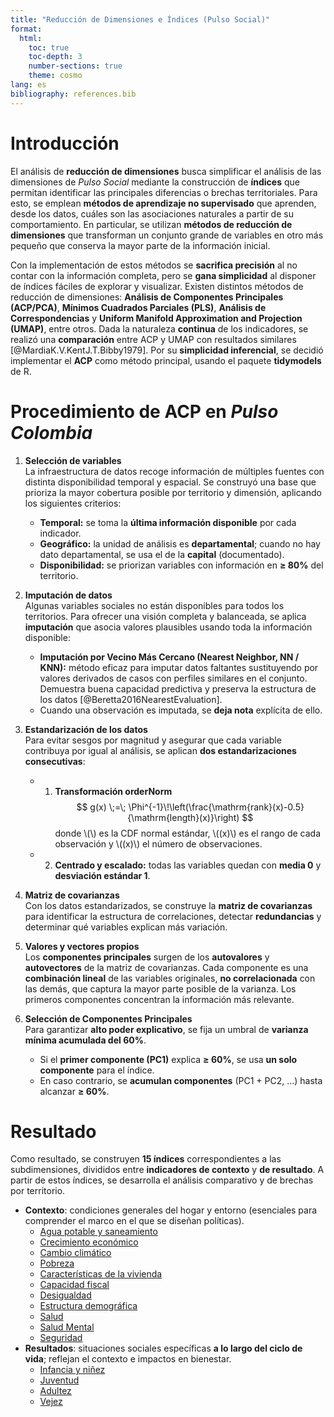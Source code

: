 ```yaml
---
title: "Reducción de Dimensiones e Índices (Pulso Social)"
format:
  html:
    toc: true
    toc-depth: 3
    number-sections: true
    theme: cosmo
lang: es
bibliography: references.bib
---
```


# Introducción

El análisis de **reducción de dimensiones** busca simplificar el análisis de las dimensiones de *Pulso Social* mediante la construcción de **índices** que permitan identificar las principales diferencias o brechas territoriales. Para esto, se emplean **métodos de aprendizaje no supervisado** que aprenden, desde los datos, cuáles son las asociaciones naturales a partir de su comportamiento. En particular, se utilizan **métodos de reducción de dimensiones** que transforman un conjunto grande de variables en otro más pequeño que conserva la mayor parte de la información inicial.

Con la implementación de estos métodos se **sacrifica precisión** al no contar con la información completa, pero se **gana simplicidad** al disponer de índices fáciles de explorar y visualizar. Existen distintos métodos de reducción de dimensiones: **Análisis de Componentes Principales (ACP/PCA)**, **Mínimos Cuadrados Parciales (PLS)**, **Análisis de Correspondencias** y **Uniform Manifold Approximation and Projection (UMAP)**, entre otros. Dada la naturaleza **continua** de los indicadores, se realizó una **comparación** entre ACP y UMAP con resultados similares [@MardiaK.V.KentJ.T.Bibby1979]. Por su **simplicidad inferencial**, se decidió implementar el **ACP** como método principal, usando el paquete **tidymodels** de R.

# Procedimiento de ACP en *Pulso Colombia*

1. **Selección de variables**  
   La infraestructura de datos recoge información de múltiples fuentes con distinta disponibilidad temporal y espacial. Se construyó una base que prioriza la mayor cobertura posible por territorio y dimensión, aplicando los siguientes criterios:

   - **Temporal:** se toma la **última información disponible** por cada indicador.  
   - **Geográfico:** la unidad de análisis es **departamental**; cuando no hay dato departamental, se usa el de la **capital** (documentado).  
   - **Disponibilidad:** se priorizan variables con información en **≥ 80%** del territorio.

2. **Imputación de datos**  
   Algunas variables sociales no están disponibles para todos los territorios. Para ofrecer una visión completa y balanceada, se aplica **imputación** que asocia valores plausibles usando toda la información disponible:

   - **Imputación por Vecino Más Cercano (Nearest Neighbor, NN / KNN):** método eficaz para imputar datos faltantes sustituyendo por valores derivados de casos con perfiles similares en el conjunto. Demuestra buena capacidad predictiva y preserva la estructura de los datos [@Beretta2016NearestEvaluation].  
   - Cuando una observación es imputada, se **deja nota** explícita de ello.

3. **Estandarización de los datos**  
   Para evitar sesgos por magnitud y asegurar que cada variable contribuya por igual al análisis, se aplican **dos estandarizaciones consecutivas**:

   - (1) **Transformación orderNorm**  
     $$
     g(x) \;=\; \Phi^{-1}\!\left(\frac{\mathrm{rank}(x)-0.5}{\mathrm{length}(x)}\right)
     $$
     donde \\(\Phi\\) es la CDF normal estándar, \\(\mathrm{rank}(x)\\) es el rango de cada observación y \\(\mathrm{length}(x)\\) el número de observaciones.
   - (2) **Centrado y escalado:** todas las variables quedan con **media 0** y **desviación estándar 1**.

4. **Matriz de covarianzas**  
   Con los datos estandarizados, se construye la **matriz de covarianzas** para identificar la estructura de correlaciones, detectar **redundancias** y determinar qué variables explican más variación.

5. **Valores y vectores propios**  
   Los **componentes principales** surgen de los **autovalores** y **autovectores** de la matriz de covarianzas. Cada componente es una **combinación lineal** de las variables originales, **no correlacionada** con las demás, que captura la mayor parte posible de la varianza. Los primeros componentes concentran la información más relevante.

6. **Selección de Componentes Principales**  
   Para garantizar **alto poder explicativo**, se fija un umbral de **varianza mínima acumulada del 60%**.  
   - Si el **primer componente (PC1)** explica **≥ 60%**, se usa **un solo componente** para el índice.  
   - En caso contrario, se **acumulan componentes** (PC1 + PC2, …) hasta alcanzar **≥ 60%**.

# Resultado

Como resultado, se construyen **15 índices** correspondientes a las subdimensiones, divididos entre **indicadores de contexto** y **de resultado**. A partir de estos índices, se desarrolla el análisis comparativo y de brechas por territorio.

- **Contexto**: condiciones generales del hogar y entorno (esenciales para comprender el marco en el que se diseñan políticas).  
  - [Agua potable y saneamiento](resultados_idx1_servicio.html)
  - [Crecimiento económico ](resultados_idx6_crecimiento.html )
  - [Cambio climático ](resultados_idx3_climatico.html )
  - [Pobreza ](resultados_idx11_pobreza.html)
  - [Características de la vivienda ](resultados_idx5_viviendas.html )
  - [Capacidad fiscal](resultados_idx4_Capacidad.html)
  - [Desigualdad ](resultados_idx7_gini.html)
  - [Estructura demográfica ](resultados_idx8_demografica.html)
  - [Salud ](resultados_idx12_salud.html)
  - [Salud Mental ](resultados_idx13_saludmental.html)
  - [Seguridad ](resultados_idx14_seguridad.html )

- **Resultados**: situaciones sociales específicas **a lo largo del ciclo de vida**; reflejan el contexto e impactos en bienestar.
  - [Infancia y niñez](resultados_idx9_infnin.html)
  - [Juventud ](resultados_idx10_juventud.html)
  - [Adultez ](resultados_idx2_Adultez.html)
  - [Vejez ](resultados_idx15_vejez.html) 

